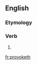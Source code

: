 ==English==

===Etymology===
{{suffix|en|provoke|eth}}

===Verb===
{{head|en|verb form}}

# {{en-archaic third-person singular of|provoke}}

[[fr:provoketh]]